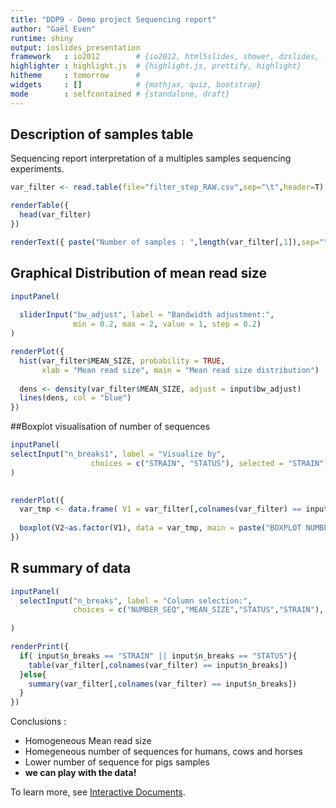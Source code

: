 ```yaml
---
title: "DDP9 - Demo project Sequencing report"
author: "Gaël Even"
runtime: shiny
output: ioslides_presentation
framework   : io2012        # {io2012, html5slides, shower, dzslides, ...}
highlighter : highlight.js  # {highlight.js, prettify, highlight}
hitheme     : tomorrow      # 
widgets     : []            # {mathjax, quiz, bootstrap}
mode        : selfcontained # {standalone, draft}
---
```



## Description of samples table

Sequencing report interpretation of a multiples samples sequencing experiments.


```r

var_filter <- read.table(file="filter_step_RAW.csv",sep="\t",header=T)

renderTable({
  head(var_filter)
})

renderText({ paste("Number of samples : ",length(var_filter[,1]),sep="" )  })
```



## Graphical Distribution of mean read size

```r
inputPanel(
  
  sliderInput("bw_adjust", label = "Bandwidth adjustment:",
              min = 0.2, max = 2, value = 1, step = 0.2)
)

renderPlot({
  hist(var_filter$MEAN_SIZE, probability = TRUE,
       xlab = "Mean read size", main = "Mean read size distribution")
  
  dens <- density(var_filter$MEAN_SIZE, adjust = input$bw_adjust)
  lines(dens, col = "blue")
})
```

##Boxplot visualisation of number of sequences
```r
inputPanel(
selectInput("n_breaks1", label = "Visualize by",
                  choices = c("STRAIN", "STATUS"), selected = "STRAIN")
)

 
renderPlot({
  var_tmp <- data.frame( V1 = var_filter[,colnames(var_filter) == input$n_breaks1], V2 = var_filter$NUMBER_SEQ)
 
  boxplot(V2~as.factor(V1), data = var_tmp, main = paste("BOXPLOT NUMBER OF SEQ BY ",input$n_breaks1,sep=""))
})
```



## R summary of data

```r
inputPanel(
  selectInput("n_breaks", label = "Column selection:",
              choices = c("NUMBER_SEQ","MEAN_SIZE","STATUS","STRAIN"), selected = "NUMBER_SEQ")
  
)

renderPrint({
  if( input$n_breaks == "STRAIN" || input$n_breaks == "STATUS"){
    table(var_filter[,colnames(var_filter) == input$n_breaks])
  }else{
    summary(var_filter[,colnames(var_filter) == input$n_breaks])
  }
})
```
Conclusions :

- Homogeneous Mean read size
- Homegeneous number of sequences for humans, cows and horses
- Lower number of sequence for pigs samples
- <strong>we can play with the data!</strong>

To learn more, see [Interactive Documents](https://gdscan-gaeleven.shinyapps.io/rawcode).






